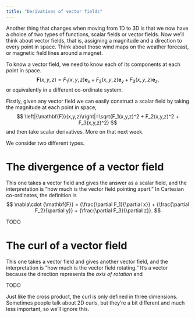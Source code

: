```yaml
---
title: "Derivatives of vector fields"
---
```


::: {.hidden}
 \newcommand{\v}[1]{{\mathbf{#1}}}
 \newcommand{\pd}[2]{{\frac{\partial #1}{\partial #2}}}
:::

Another thing that changes when moving from 1D to 3D is that we now have a choice of two types of functions, scalar fields or vector fields. Now we'll think about vector fields,
that is, assigning a magnitude and a direction to every point in space. Think about those wind maps on the weather forecast, or magnetic field lines around a magnet.

To know a vector field, we need to know each of its components at each point in space.
$$
\v{F}(x,y,z) = F_1(x,y,z)\v{e}_x + F_2(x,y,z)\v{e}_y + F_3(x,y,z)\v{e}_z,
$$
or equivalently in a different co-ordinate system.

Firstly, given any vector field we can easily construct a scalar field by taking the magnitude at each point in space, 
$$
\left|\v{F}(x,y,z)\right|=\sqrt{F_1(x,y,z)^2 + F_2(x,y,z)^2 + F_3(x,y,z)^2}
$$
and then take scalar derivatives. More on that next week.

We consider two different types.

# The divergence of a vector field
This one takes a vector field and gives the answer as a scalar field, and the interpretation is "how much is the vector field pointing apart."
In Cartesian co-ordinates, the definition is
$$
\nabla\cdot \v{F} = \pd{F_1}{x} + \pd{F_2}{y} + \pd{F_3}{z}.
$$

TODO

# The curl of a vector field
This one takes a vector field and gives another vector field, and the interpretation is "how much is the vector field rotating." It's a vector because the direction represents the _axis of rotation_ and 

TODO

:::{.callout-note}
Just like the cross product, the curl is only defined in three dimensions. Sometimes people talk about 2D curls, but they're a bit different and much less important, so we'll ignore this.
:::